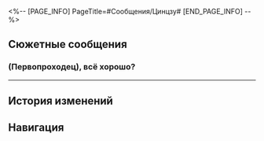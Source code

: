 <%-- [PAGE_INFO]
PageTitle=#Сообщения/Цинцзу#
[END_PAGE_INFO] --%>
{{Сообщение Инфобокс
|id          = 60
|Изображение = НИП Цинцзу Иконка.png
|Тип         = НИП
|Отправитель = Цинцзу
|ПодписьСоо  = 
|Фракция     = Лофу Сяньчжоу
}}

==Сюжетные сообщения==
===(Первопроходец), всё хорошо?===
{{Сообщения
|условие_получения = 
|текст =
:'''Цинцзу:''' (Первопроходец), всё хорошо?
:{Выбор} Очень хорошо...
::'''(Первопроходец):''' Да, невероятно хорошо.
:{Выбор} Я успешно {{MC|ж=внедрилась|м=внедрился}} в ряды Учеников Санктус Медикус.
::'''(Первопроходец):''' Всё хорошо, я {{MC|ж=стала|м=стал}} частью Учеников Санктус Медикус.
:'''Цинцзу:''' Отлично. Я всегда в тебя верила.
:'''Цинцзу:''' Мне только что доложили... Ты {{MC|ж=спасла|м=спас}} Облачного Рыцаря?
:{Выбор} Пустяки.
:'''(Первопроходец):''' Пустяки.
:'''(Первопроходец):''' Это было не спасением, а сотрудничеством.
:'''Цинцзу:''' Большое спасибо за помощь. Облачный Рыцарь передал всю информацию Обители божественного предвидения.
:'''Цинцзу:''' Если бы не ты, ему бы пришлось несладко.
:'''Цинцзу:''' Пожалуйста, продолжай следить за Учениками Санктус Медикус.
:{Выбор} Следует на чём-то сосредоточиться?
:'''(Первопроходец):''' Мне нужно на чём-то сосредоточиться?
:'''Цинцзу:''' Я уже упоминала, что пару месяцев назад пропал один Облачный Рыцарь. Его зовут Чжисинь.
:'''Цинцзу:''' Я хочу знать, что с ним произошло... Чтобы сообщить его семье.
:'''Цинцзу:''' Давай впредь избегать контактов друг с другом. Если тебя увидят {{MC|ж=входящей|м=входящим}} в Обитель божественного предвидения, на тебя наверняка падут подозрения.
:'''Цинцзу:''' Пожалуйста, возвращайся {{MC|ж=целой и невредимой|м=целым и невредимым}}. Иначе генерал будет очень недоволен мной.
}}
----

==История изменений==
{{История изменений|2.7}}

==Навигация==
{{Сообщения Навбокс}}